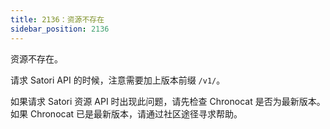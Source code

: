 ```yaml
---
title: 2136：资源不存在
sidebar_position: 2136
---
```



<ErrorScope scope="dev" />

资源不存在。

请求 Satori API 的时候，注意需要加上版本前缀 `/v1/`。

如果请求 Satori 资源 API 时出现此问题，请先检查 Chronocat 是否为最新版本。如果 Chronocat
已是最新版本，请通过社区途径寻求帮助。
